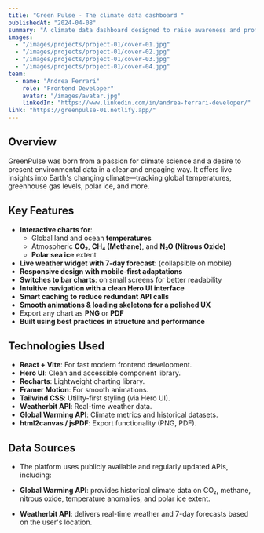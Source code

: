 ```yaml
---
title: "Green Pulse - The climate data dashboard "
publishedAt: "2024-04-08"
summary: "A climate data dashboard designed to raise awareness and promote action through science and design."
images:
  - "/images/projects/project-01/cover-01.jpg"
  - "/images/projects/project-01/cover-02.jpg"
  - "/images/projects/project-01/cover-03.jpg"
  - "/images/projects/project-01/cover-04.jpg"
team:
  - name: "Andrea Ferrari"
    role: "Frontend Developer"
    avatar: "/images/avatar.jpg"
    linkedIn: "https://www.linkedin.com/in/andrea-ferrari-developer/"
link: "https://greenpulse-01.netlify.app/"
---
```


## Overview

GreenPulse was born from a passion for climate science and a desire to present environmental data in a clear and engaging way. It offers live insights into Earth's changing climate—tracking global temperatures, greenhouse gas levels, polar ice, and more.

## Key Features

- **Interactive charts for**:
  - Global land and ocean **temperatures**
  - Atmospheric **CO₂**, **CH₄ (Methane)**, and **N₂O (Nitrous Oxide)**
  - **Polar sea ice** extent
- **Live weather widget with 7-day forecast**: (collapsible on mobile)
- **Responsive design with mobile-first adaptations**
- **Switches to bar charts**: on small screens for better readability
- **Intuitive navigation with a clean Hero UI interface**
- **Smart caching to reduce redundant API calls**
- **Smooth animations & loading skeletons for a polished UX**
- Export any chart as **PNG** or **PDF**
- **Built using best practices in structure and performance**

## Technologies Used

- **React + Vite**: For fast modern frontend development.
- **Hero UI**: Clean and accessible component library.
- **Recharts**: Lightweight charting library.
- **Framer Motion**: For smooth animations.
- **Tailwind CSS**: Utility-first styling (via Hero UI).
- **Weatherbit API**: Real-time weather data.
- **Global Warming API**: Climate metrics and historical datasets.
- **html2canvas / jsPDF**: Export functionality (PNG, PDF).

## Data Sources

- The platform uses publicly available and regularly updated APIs, including:

- **Global Warming API**: provides historical climate data on CO₂, methane, nitrous oxide, temperature anomalies, and polar ice extent.
- **Weatherbit API**: delivers real-time weather and 7-day forecasts based on the user's location.

